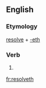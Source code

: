 ==English==

===Etymology===
[[resolve]] + [[-eth]]

===Verb===
{{en-verb form}}

# {{en-archaic third-person singular of|resolve}}

[[fr:resolveth]]